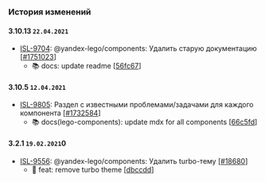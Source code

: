 ### История изменений

#### 3.10.13 `22.04.2021`
- [ISL-9704](https://st.yandex-team.ru/ISL-9704): @yandex-lego/components: Удалить старую документацию [[#1751023](https://a.yandex-team.ru/review/1751023)]
  - 📚 docs: update readme [[56fc67](https://github.yandex-team.ru/search-interfaces/frontend/commit/56fc67984ff681c3ade222be6c306d95b556dc46)]


#### 3.10.5 `12.04.2021`
- [ISL-9805](https://st.yandex-team.ru/ISL-9805): Раздел с известными проблемами/задачами для каждого компонента [[#1732584](https://a.yandex-team.ru/review/1732584)]
  - 📚 docs(lego-components): update mdx for all components [[66c5fd](https://github.yandex-team.ru/search-interfaces/frontend/commit/66c5fd12bba1e1a3ec46d6f8e6717844ba17b40e)]


#### 3.2.1 `19.02.2021`0
- [ISL-9556](https://st.yandex-team.ru/ISL-9556): @yandex-lego/components: Удалить turbo-тему [[#18680](https://github.yandex-team.ru/search-interfaces/frontend/pull/18680)]
  - 🚀 feat: remove turbo theme [[dbccdd](https://github.yandex-team.ru/search-interfaces/frontend/commit/dbccdd6be012b8c96c5b487617a0ab0a3cd83698)]
